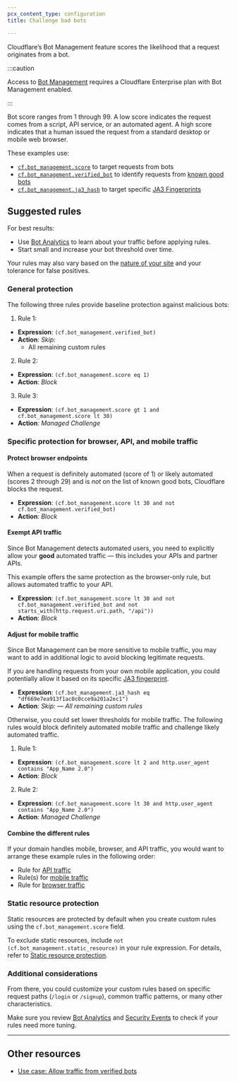 ```yaml
---
pcx_content_type: configuration
title: Challenge bad bots

---
```


Cloudflare’s Bot Management feature scores the likelihood that a request originates from a bot.

:::caution


Access to [Bot Management](/bots/plans/bm-subscription/) requires a Cloudflare Enterprise plan with Bot Management enabled.


:::

Bot score ranges from 1 through 99. A low score indicates the request comes from a script, API service, or an automated agent. A high score indicates that a human issued the request from a standard desktop or mobile web browser.

These examples use:

* [`cf.bot_management.score`](/ruleset-engine/rules-language/fields/#field-cf-bot_management-score) to target requests from bots
* [`cf.bot_management.verified_bot`](/ruleset-engine/rules-language/fields/#field-cf-bot_management-verified_bot) to identify requests from [known good bots](https://radar.cloudflare.com/verified-bots)
* [`cf.bot_management.ja3_hash`](/ruleset-engine/rules-language/fields/#field-cf-bot_management-ja3_hash) to target specific [JA3 Fingerprints](/bots/concepts/ja3-ja4-fingerprint/)

## Suggested rules

For best results:

* Use [Bot Analytics](/bots/bot-analytics/bm-subscription/) to learn about your traffic before applying rules.
* Start small and increase your bot threshold over time.

Your rules may also vary based on the [nature of your site](/bots/get-started/bm-subscription/) and your tolerance for false positives.

### General protection

The following three rules provide baseline protection against malicious bots:


1. Rule 1:
  - **Expression**: `(cf.bot_management.verified_bot)`
  - **Action**: *Skip:*
    - All remaining custom rules
2. Rule 2:
  - **Expression**: `(cf.bot_management.score eq 1)`
  - **Action**: *Block*
3. Rule 3:
  - **Expression**: `(cf.bot_management.score gt 1 and cf.bot_management.score lt 30)`
  - **Action**: *Managed Challenge*

### Specific protection for browser, API, and mobile traffic

#### Protect browser endpoints

When a request is definitely automated (score of 1) or likely automated (scores 2 through 29) and is *not* on the list of known good bots, Cloudflare blocks the request.

- **Expression**: `(cf.bot_management.score lt 30 and not cf.bot_management.verified_bot)`
- **Action**: *Block*

#### Exempt API traffic

Since Bot Management detects automated users, you need to explicitly allow your **good** automated traffic⁠ — this includes your APIs and partner APIs.

This example offers the same protection as the browser-only rule, but allows automated traffic to your API.

- **Expression**: `(cf.bot_management.score lt 30 and not cf.bot_management.verified_bot and not
          starts_with(http.request.uri.path, "/api"))`
- **Action**: *Block*

#### Adjust for mobile traffic

Since Bot Management can be more sensitive to mobile traffic, you may want to add in additional logic to avoid blocking legitimate requests.

If you are handling requests from your own mobile application, you could potentially allow it based on its specific [JA3 fingerprint](/bots/concepts/ja3-ja4-fingerprint/).

- **Expression**: `(cf.bot_management.ja3_hash eq "df669e7ea913f1ac0c0cce9a201a2ec1")`
- **Action**: <em>Skip:</em>
    — <em>All remaining custom rules</em>

Otherwise, you could set lower thresholds for mobile traffic. The following rules would block definitely automated mobile traffic and challenge likely automated traffic.

1. Rule 1:
  - **Expression**: `(cf.bot_management.score lt 2 and http.user_agent contains "App_Name 2.0")`
  - **Action**: *Block*
2. Rule 2:
  - **Expression**: `(cf.bot_management.score lt 30 and http.user_agent contains "App_Name 2.0")`
  - **Action**: *Managed Challenge*

#### Combine the different rules

If your domain handles mobile, browser, and API traffic, you would want to arrange these example rules in the following order:

* Rule for [API traffic](#exempt-api-traffic)
* Rule(s) for [mobile traffic](#adjust-for-mobile-traffic)
* Rule for [browser traffic](#protect-browser-endpoints)

### Static resource protection

Static resources are protected by default when you create custom rules using the `cf.bot_management.score` field.

To exclude static resources, include `not (cf.bot_management.static_resource)` in your rule expression. For details, refer to [Static resource protection](/bots/reference/static-resources/).

### Additional considerations

From there, you could customize your custom rules based on specific request paths (`/login` or `/signup`), common traffic patterns, or many other characteristics.

Make sure you review [Bot Analytics](/bots/bot-analytics/bm-subscription/) and [Security Events](/waf/analytics/security-events/) to check if your rules need more tuning.

***

## Other resources

* [Use case: Allow traffic from verified bots](/waf/custom-rules/use-cases/allow-traffic-from-verified-bots/)
